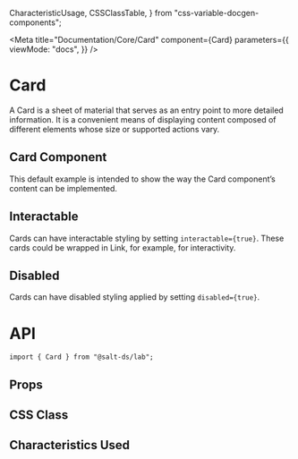   CharacteristicUsage,
  CSSClassTable,
} from "css-variable-docgen-components";

<Meta
  title="Documentation/Core/Card"
  component={Card}
  parameters={{
    viewMode: "docs",
  }}
/>

# Card

A Card is a sheet of material that serves as an entry point to more detailed information. It is a convenient means of displaying content composed of different elements whose size or supported actions vary.

## Card Component

This default example is intended to show the way the Card component’s content can be implemented.

<Canvas>
  <Story id="core-card--default" />
</Canvas>

## Interactable

Cards can have interactable styling by setting `interactable={true}`. These cards could be wrapped in Link, for example, for interactivity.

<Canvas>
  <Story id="core-card--interactable" />
</Canvas>

## Disabled

Cards can have disabled styling applied by setting `disabled={true}`.

<Canvas>
  <Story id="core-card--disabled" />
</Canvas>

# API

```
import { Card } from "@salt-ds/lab";
```

## Props

<ArgsTable of={Card} />

## CSS Class

<CSSClassTable of={Card} />

## Characteristics Used

<CharacteristicUsage of={Card} />
